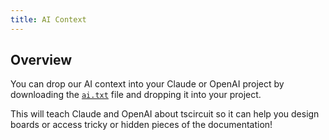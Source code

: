 ```yaml
---
title: AI Context
---
```


## Overview

You can drop our AI context into your Claude or OpenAI project by downloading
the [`ai.txt`](/ai.txt) file and dropping it into your project.

This will teach Claude and OpenAI about tscircuit so it can help you design
boards or access tricky or hidden pieces of the documentation!
